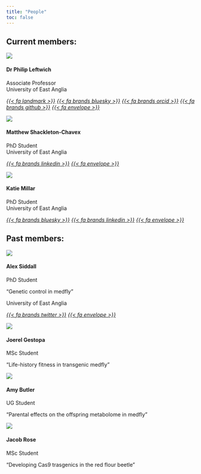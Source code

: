 ```yaml
---
title: "People"
toc: false
---
```


::: {.grid}

::: {.g-col-12 #sec-curr}
## Current members: {#sec-curr}
:::

::: {.g-col-12 .g-col-md-4}
<div class="card h-100">
<div class="card-body d-flex flex-column position-relative">
<img src="images/leftwich.png" class="card-img-top">
<h4 class="card-title">Dr Philip Leftwich</h4>
<p class="card-subtitle">Associate Professor<br>
University of East Anglia</p>
<div class="card-text text-center">
</div>
<div class="text-center">
<a href="https://research-portal.uea.ac.uk/en/persons/philip-leftwich"><i>{{< fa landmark >}}</i></a>
<a href="https://bsky.app/profile/philipleftwich.bsky.social"><i>{{< fa brands bluesky >}}</i></a>
<a href="https://orcid.org/0000-0001-9500-6592"><i>{{< fa brands orcid >}}</i></a>
<a href="https://github.com/philip-leftwich"><i>{{< fa brands github >}}</i></a>
<a href="mailto:p.leftwich@uea.ac.uk"><i>{{< fa envelope >}}</i></a>
</div>
</div>
</div>
:::

::: {.g-col-12 .g-col-md-4}
<div class="card h-100">
<div class="card-body d-flex flex-column position-relative">
<img src="images/matt.jpg" class="card-img-top">
<h4 class="card-title">Matthew Shackleton-Chavex</h4>
<p class="card-subtitle">PhD Student<br>
University of East Anglia</p>
<div class="card-text text-center">
</div>
<div class="text-center">
<a href="https://www.linkedin.com/in/samuel-matthew-s-5698131ba/"><i>{{< fa brands linkedin >}}</i></a>
<a href="mailto:s.shackleton-chavez@uea.ac.uk"><i>{{< fa envelope >}}</i></a>
</div>
</div>
</div>


:::

::: {.g-col-12 .g-col-md-4}
<div class="card h-100">
<div class="card-body d-flex flex-column position-relative">
<img src="images/katie.png" class="card-img-top">
<h4 class="card-title">Katie Millar</h4>
<p class="card-subtitle">PhD Student<br>
University of East Anglia</p>
<div class="card-text text-center">
</div>
<div class="text-center">
<a href="https://bsky.app/profile/katiemillar.bsky.social"><i>{{< fa brands bluesky >}}</i></a>
<a href="https://www.linkedin.com/in/katie-millar-15bb56236"><i>{{< fa brands linkedin >}}</i></a>
<a href="mailto:katie.millar@uea.ac.uk"><i>{{< fa envelope >}}</i></a>
</div>
</div>
</div>


:::

::: {.g-col-12 #sec-past}
## Past members: {#sec-past}
:::

::: {.g-col-12 .g-col-md-4}
<div class="card h-100">
<div class="card-body d-flex flex-column position-relative">
<img src="images/Alex_profile.jpg" class="card-img-top">
<h4 class="card-title">Alex Siddall</h4>
<p class="card-subtitle">PhD Student<br>
<p class="card-text">"Genetic control in medfly"</p>
University of East Anglia</p>
<div class="card-text text-center">
</div>
<div class="text-center">
<a href="https://twitter.com/alx_sdd"><i>{{< fa brands twitter >}}</i></a>
<a href="mailto:a.siddall@uea.ac.uk"><i>{{< fa envelope >}}</i></a>
</div>
</div>
</div>

:::

::: {.g-col-12 .g-col-md-4}
<div class="card h-100">
<div class="card-body d-flex flex-column position-relative">
<img src="images/joerel.png" class="card-img-top">
<h4 class="card-title">Joerel Gestopa</h4>
<p class="card-subtitle">MSc Student</p>
<p class="card-text">"Life-history fitness in transgenic medfly"</p>
<div class="card-text text-center">
</div>
<div class="text-center">
</div>
</div>
</div>

:::

::: {.g-col-12 .g-col-md-4}
<div class="card h-100">
<div class="card-body d-flex flex-column position-relative">
<img src="images/Amy_B.jpeg" class="card-img-top">
<h4 class="card-title">Amy Butler</h4>
<p class="card-subtitle">UG Student</p>
<p class="card-text">"Parental effects on the offspring metabolome in medfly"</p>
<div class="card-text text-center">
</div>
<div class="text-center">
</div>
</div>
</div>

:::

::: {.g-col-12 .g-col-md-4}
<div class="card h-100">
<div class="card-body d-flex flex-column position-relative">
<img src="images/blank.png" class="card-img-top">
<h4 class="card-title">Jacob Rose</h4>
<p class="card-subtitle">MSc Student</p>
<p class="card-text">"Developing Cas9 trasgenics in the red flour beetle"</p>
<div class="card-text text-center">
</div>
<div class="text-center">
</div>
</div>
</div>

:::


:::